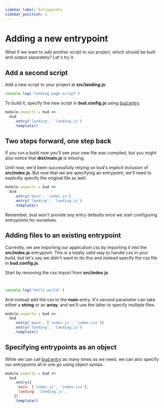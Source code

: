 ```yaml
---
sidebar_label: Entrypoints
sidebar_position: 3
---
```



# Adding a new entrypoint

What if we want to add another script to our project, which should be built and output separately? Let's try it.

## Add a second script

Add a new script to your project at **src/landing.js**.

```js title='src/landing.js'
console.log('landing page script')
```

To build it, specify the new script in **bud.config.js** using [bud.entry](/docs/bud.entry).

```js {3} title='bud.config.js'
module.exports = bud =>
  bud
    .entry('landing', 'landing.js')
    .template()
```

## Two steps forward, one step back

If you run a build now you'll see your new file was compiled, but you might also notice that **dist/main.js** is missing.

Until now, we'd been successfully relying on bud's implicit inclusion of **src/index.js**. But now that we are specifying an entrypoint, we'll need
to explicitly specify the original file as well.

```js {3} title='bud.config.js'
module.exports = bud =>
  bud
    .entry('main', 'index.js')
    .entry('landing', 'landing.js')
    .template()
```

Remember, bud won't provide any entry defaults once we start configuring entrypoints for ourselves.

## Adding files to an existing entrypoint

Currently, we are importing our application css by importing it into the **src/index.js** entrypoint. This is a totally valid way to handle css in your build,
but let's say we didn't want to do this and instead specify the css file in **bud.config.js**.

Start by removing the css import from **src/index.js**

```js {1-2} title='src/index.js'


console.log('hello world!')
```

And instead add the css to the **main** entry. It's second parameter can take either a **string** or an **array**, and we'll use the latter to specify multiple files.

```js {3} title='bud.config.js'
module.exports = bud =>
  bud
    .entry('main', ['index.js', 'index.css'])
    .entry('landing', 'landing.js')
    .template()
```

## Specifying entrypoints as an object

While we can call [bud.entry](/docs/bud.entry) as many times as we need, we can also specify our entrypoints all in one go using object syntax.

```js {3-6} title='bud.config.js'
module.exports = bud =>
  bud
    .entry({
      main: ['index.js', 'index.css'],
      landing: 'landing.js',
    })
    .template()
```

